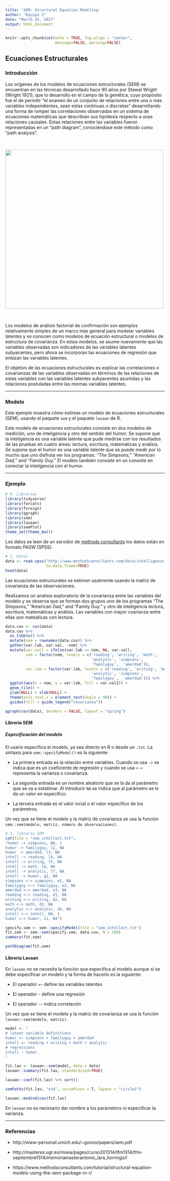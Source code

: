 ```yaml
---
title: 'SEM: Structural Equation Modeling'
author: "Equipo 3"
date: "March 15, 2017"
output: html_document
---
```


```r
knitr::opts_chunk$set(echo = TRUE, fig.align = "center", 
                      message=FALSE, warning=FALSE)
```

## Ecuaciones Estructurales


### Introducción 

Los orígenes de los modelos de ecuaciones estructurales (SEM) se encuentran en las
técnicas desarrollado hace 90 años por Stewal Wright (Wright 1921), que lo desarrollo
en el campo de la genética, cuyo propósito fue el de permitir "el examen de un conjunto
de relaciones entre una o más variables independientes, sean estas continuas o discretas" desarrollando una forma de romper las correlaciones observadas en un sistema de ecuaciones matemáticas que describían sus hipótesis respecto a unas relaciones
causales. Estas relaciones entre las variables fueron representadas en un “path
diagram”, conociéndose este método como “path analysis”.

<br>

<img src="../doc/tikz6.png" width="500px"/>

<br>

Los modelos de análisis factorial de confirmación son ejemplos relativamente simples de un marco más general para modelar variables latentes y se conocen como modelos de ecuación estructural o modelos de estructura de covarianza. En estos modelos, se asume nuevamente que las variables observadas son indicadores de las variables latentes subyacentes, pero ahora se incorporan las ecuaciones de regresión que enlazan las variables latentes.

El objetivo de las ecuaciones estructurales es explicar las correlaciones o covarianzas de las variables observadas en términos de las relaciones de estas variables con las variables latentes subyacentes asumidas y las relaciones postuladas entre las mismas variables latentes. 


---

### Modelo

Este ejemplo muestra cómo estimas un modelo de ecuaciones estructurales (SEM), usando el paquete `sem` y el paquete `lavaan` de R. 

Este modelo de ecuaciones estructurales consiste en dos modelos de medición, uno de inteligencia y otro del sentido del humor. Se supone que la inteligencia es una variable latente que pude medirse con los resultados de las pruebas en cuatro áreas:
lectura, escritura, matemáticas y análisis. Se supone que el humor es una variable latente que se puede medir por lo mucho que uno disfruta ver los programas: <i>“The Simpsons,” “American Dad,” and “Family Guy.”</i> El modelo también consiste en un consiste en conectar la inteligencia con el humor.


---

### Ejemplo



```r
# 0. Librerías
library(tidyverse)
library(forcats)
library(foreign)
library(qgraph)
library(sem)
library(lavaan)
library(semPlot)
theme_set(theme_bw())
```

Los datos se leen de un servidor de [methods consultants](https://www.methodsconsultants.com) los datos están en formato PASW (SPSS).

```r
# 1. Datos
data <- read.spss("http://www.methodsconsultants.com/data/intelligence.sav", 
                  to.data.frame=TRUE)
head(data)
```

Las ecuaciones estructurales se estiman usalmente usando la matriz de covarianza de las observaciones. 

Realizamos un analisis exploratorio de la covarianza entre las variables del modelo y se observa que se forman dos grupos uno de los programas “The Simpsons,” “American Dad,” and “Family Guy.”</i> y otro de inteligencia lectura, escritura, matemáticas y análisis. Las variables con mayor coarianza entre ellas son mateáticas con lectura. 

```r
data.cov <- cov(data)
data.cov %>% 
  as_tibble() %>% 
  mutate(nom = rownames(data.cov)) %>% 
  gather(var.lab, var.val, -nom) %>% 
  mutate(var.val2 = ifelse(var.lab == nom, NA, var.val), 
         nom = factor(nom, levels = c('reading', 'writing', 'math', 
                                      'analytic', 'simpsons', 
                                      'familyguy',  'amerdad')),
         var.lab = factor(var.lab, levels = c('reading', 'writing', 'math', 
                                      'analytic', 'simpsons', 
                                      'familyguy',  'amerdad'))) %>% 
  ggplot(aes(x = nom, y = var.lab, fill = var.val2)) + 
  geom_tile() + 
  ylab(NULL) + xlab(NULL) +  
  theme(axis.text.x = element_text(angle = 90)) + 
  guides(fill = guide_legend("covarianza"))
```

```r
qgraph(cov(data), borders = FALSE, layout = "spring")
```


#### Librería SEM

##### Especificación del modelo 

El usario especifica el modelo, ya sea directo en R o desde un `.txt`. La sintaxis para `sem::specifyModel()` es la siguiente:

- La primera entrada es la relación entre variables. Cuando se usa `->` se indica que es un coeficiente de regresión y cuando se usa `<->` representa la varianza o covarianza. 

- La segunda entrada es un nombre aleatorio que se la da al parámetro que se va a estatimar. Al introducir `NA` se indica que al parámetro se le da un valor en específico. 

- La tercera entrada es el valor incial o el valor especifico de los parámetros.

Un vez que se tiene el modelo y la matriz de covarianza se usa la función `sem::sem(modelo, matriz, número de observaciones)`.

```r
# 3. librería SEM
cat(file = "sem_intellect.txt",
"humor -> simpsons, NA, 1
humor -> familyguy, l2, NA
humor -> amerdad, l3, NA
intell -> reading, l4, NA
intell -> writing, l5, NA
intell -> math, l6, NA
intell -> analytic, l7, NA
intell -> humor, g1, NA
simpsons <-> simpsons, e1, NA
familyguy <-> familyguy, e2, NA
amerdad <-> amerdad, e3, NA
reading <-> reading, d1, NA
writing <-> writing, d2, NA
math <-> math, d3, NA
analytic <-> analytic, d4, NA
intell <-> intell, NA, 1
humor <-> humor, z1, NA")

specify.sem <- sem::specifyModel(file = "sem_intellect.txt")
fit.sem <- sem::sem(specify.sem, data.cov, N = 100)
summary(fit.sem)
```

```r
pathDiagram(fit.sem)
```




#### Librería Lavaan

En `lavaan` no se necesita la función que especifica al modelo aunque si se debe especificar un modelo y la forma de hacerlo es la siguiente:

- El operador `=~` define las variables latentes

- El operador `~` define una regresión

- El operador `~~` indica correlación 

Un vez que se tiene el modelo y la matriz de covarianza se usa la función `lavaan::sem(modelo, matriz)`.

```r
model <- "
# latent variable definitions
humor =~ simpsons + familyguy + amerdad
intell =~ reading + writing + math + analytic
# regressions
intell ~ humor
"

fit.lav <- lavaan::sem(model, data = data)
lavaan::summary(fit.lav, standardized=TRUE)
```

```r
lavaan::coef(fit.lav) %>% sort()
```


```r
semPaths(fit.lav, "std", curvePivot = T, layout = "circle2")
```



```r
lavaan::modindices(fit.lav)
```

En `levaan` no es necesario dar nombre a los parámetros ni especificar la varianza. 


---

### Referencias
- http://www-personal.umich.edu/~gonzo/papers/sem.pdf

- http://masteres.ugr.es/moea/pages/curso201314/tfm1314/tfm-septiembre1314/memoriamasterantonio_lara_hormigo/!

- https://www.methodsconsultants.com/tutorial/structural-equation-models-using-the-sem-package-in-r/